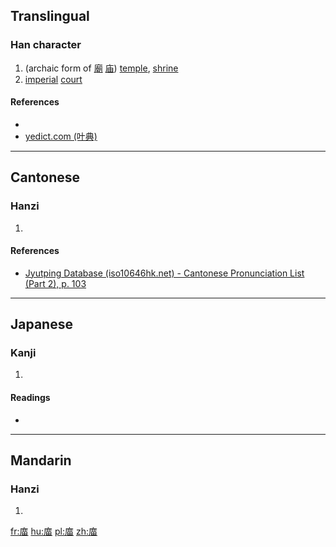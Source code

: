 {{also|廟|庙}}
==Translingual==

===Han character===
{{Han char|rn=53|rad=广|as=08|sn=11|four=|canj=戈廿田 (ITW)|ids=⿸[[广]][[苗]]}}

# (archaic form of [[廟]] [[庙]]) [[temple]], [[shrine]]
# [[imperial]] [[court]]

====References====
* {{Han ref|kx=0348.160|dkj=09400|dj=0659.070|hdz=20892.060|uh=5EBF|ud=24255}}
*[http://yedict.com/htm/5E/5EBF.htm yedict.com (叶典)]

----

==Cantonese==

===Hanzi===
{{yue-hanzi|jyut=[[miu6]], [[miu2]]|y=miu6, miu2}}

# {{defn|lang=yue|sort=广08}}

====References====
* [http://www.iso10646hk.net/jp/document/download.jsp Jyutping Database (iso10646hk.net) - Cantonese Pronunciation List (Part 2), p. 103]

----

==Japanese==

===Kanji===
{{ja-kanji|grade=|rs=广08}}

# {{defn|lang=ja|sort=广08}}

====Readings====
* {{ja-readings|goon=[[みょう]] (myō)|kanon=[[びょう]] (byō)|kun=[[みたまや]] (mitamaya)}}

----

==Mandarin==

===Hanzi===
{{cmn-hanzi|pin=[[miào]] ([[miao4]])|wg=miao<sup>4</sup>}}

# {{defn|lang=cmn|sort=广08}}

[[fr:庿]]
[[hu:庿]]
[[pl:庿]]
[[zh:庿]]